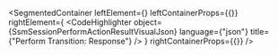 
<SegmentedContainer
  leftElement={<SsmSessionPerformActionResultDesc />}
  leftContainerProps={{}}
  rightElement={
    <CodeHighlighter
      object={SsmSessionPerformActionResultVisualJson}
      language={"json"}
      title={"Perform Transition: Response"}
    />
  }
  rightContainerProps={{}}
/>
